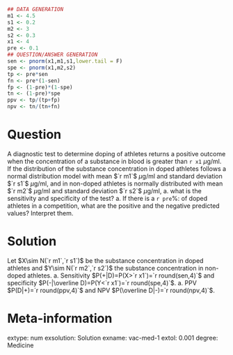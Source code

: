
```r
## DATA GENERATION
m1 <- 4.5
s1 <- 0.2
m2 <- 3
s2 <- 0.3
x1 <- 4
pre <- 0.1
## QUESTION/ANSWER GENERATION
sen <- pnorm(x1,m1,s1,lower.tail = F)
spe <- pnorm(x1,m2,s2)
tp <- pre*sen
fn <- pre*(1-sen)
fp <- (1-pre)*(1-spe)
tn <- (1-pre)*spe
ppv <- tp/(tp+fp)
npv <- tn/(tn+fn)
```

Question
========
A diagnostic test to determine doping of athletes returns a positive outcome when the concentration of a substance in blood is greater than `r x1` $\mu$g/ml.
If the distribution of the substance concentration in doped athletes follows a normal distribution model with mean $`r m1`$ $\mu$g/ml and standard deviation $`r s1`$ $\mu$g/ml, and in non-doped athletes is normally distributed with mean $`r m2`$ $\mu$g/ml and standard deviation $`r s2`$ $\mu$g/ml,
a. what is the sensitivity and specificity of the test?
a. If there is a `r pre`%: of doped athletes in a competition, what are the positive and the negative predicted values? Interpret them.

Solution
========
Let $X\sim N(`r m1`,`r s1`)$ be the substance concentration in doped athletes and $Y\sim N(`r m2`,`r s2`)$ the substance concentration in non-doped athletes. 
a. Sensitivity $P(+|D)=P(X>`r x1`)=`r round(sen,4)`$ and specificity $P(-|\overline D)=P(Y<`r x1`)=`r round(spe,4)`$.
a. PPV $P(D|+)=`r round(ppv,4)`$ and NPV $P(\overline D|-)=`r round(npv,4)`$.

Meta-information 
================
extype: num
exsolution: Solution
exname: vac-med-1
extol: 0.001
degree: Medicine
 
